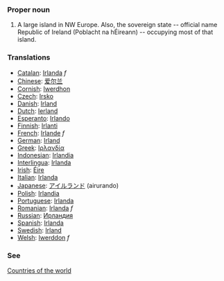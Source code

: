 ===Proper noun===
# A large island in NW Europe. Also, the sovereign state -- official name Republic of Ireland (Poblacht na hÉireann) -- occupying most of that island.
===Translations===
*[[Catalan]]: [[Irlanda]] ''f''
*[[Chinese]]: [[爱尔兰]]
*[[Cornish]]: [[Iwerdhon]]
*[[Czech]]: [[Irsko]]
*[[Danish]]: [[Irland]]
*[[Dutch]]: [[Ierland]]
*[[Esperanto]]: [[Irlando]]
*[[Finnish]]: [[Irlanti]]
*[[French]]: [[Irlande]] ''f''
*[[German]]: [[Irland]]
*[[Greek]]: [[Ιρλανδία]]
*[[Indonesian]]: [[Irlandia]]
*[[Interlingua]]: [[Irlanda]]
*[[Irish]]: [[Éire]]
*[[Italian]]: [[Irlanda]]
*[[Japanese]]: [[アイルランド]] (airurando)
*[[Polish]]: [[Irlandia]]
*[[Portuguese]]: [[Irlanda]]
*[[Romanian]]: [[Irlanda]] ''f''
*[[Russian]]: [[Ирландия]]
*[[Spanish]]: [[Irlanda]]
*[[Swedish]]: [[Irland]]
*[[Welsh]]: [[Iwerddon]] ''f''

===See===
[[Countries of the world]]